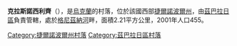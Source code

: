 {{coord|49|42|58|N|25|49|30|E|scale:30000|display=title}}

'''克拉斯諾西利齊'''（{{lang-uk|Красносільці}}），是[[烏克蘭|烏克蘭]]的村落，位於該國西部[[捷爾諾波爾州|捷爾諾波爾州]]，由[[茲巴拉日區|茲巴拉日區]]負責管轄，處於[[格尼茲納河|格尼茲納河]]畔，面積2.21平方公里，2001年人口455。

{{DEFAULTSORT:Красносільці}}
[[Category:捷爾諾波爾州村落|Category:捷爾諾波爾州村落]]
[[Category:茲巴拉日區村落|Category:茲巴拉日區村落]]


{{Ternopil-geo-stub}}